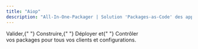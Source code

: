 ```yaml
---
title: "Aiop"
description: "All-In-One-Packager | Solution 'Packages-as-Code' des applications embarquées pour tous vos clients et configurations"
---
```

<span className="underline">Valider</span>,{" "}
          <span className="underline">Construire</span>,{" "}
          <span className="underline">Déployer</span> et{" "}
          <span className="underline">Contrôler</span><br/>
          vos packages pour tous vos <span className="font-extrabold bg-clip-text text-transparent bg-[linear-gradient(to_right,theme(colors.cyan.400),theme(colors.blue.400),theme(colors.cyan.400))] bg-[length:200%_auto] animate-gradient">clients</span> et <span className="font-extrabold bg-clip-text text-transparent bg-[linear-gradient(to_right,theme(colors.cyan.400),theme(colors.blue.400),theme(colors.cyan.400))] bg-[length:200%_auto] animate-gradient">configurations</span>.


<Home />
